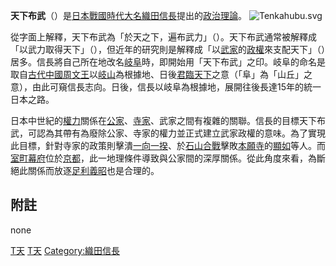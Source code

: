 '''天下布武'''（{{lang-ja|'''てんかふぶ'''}}）是[[日本戰國時代|日本戰國時代]][[大名_(称谓)|大名]][[織田信長|織田信長]]提出的[[政治|政治]][[理論|理論]]。
[[File:Tenkahubu.svg|thumb]]

從字面上解釋，天下布武為「於天之下，遍布武力」（{{lang|ja|天の下、武を布く}}）。天下布武通常被解釋成「以武力取得天下」（{{lang|ja|武力を持って天下を取る}}），但近年的研究則是解釋成「以[[武家|武家]]的[[政權|政權]]來支配天下」（{{lang|ja|武家の政権を以て天下を支配する}}）居多。信長將自己所在地改名[[岐阜城|岐阜]]時，即開始用「天下布武」之印。岐阜的命名是取自[[古代中國|古代中國]][[周文王|周文王]]以[[岐山|岐山]]為根據地、日後[[君臨天下|君臨天下]]之意（「阜」為「山丘」之意），由此可窺信長志向。日後，信長以岐阜為根據地，展開往後長達15年的統一日本之路。

日本中世紀的[[權力|權力]]關係在[[公家_(日本)|公家]]、[[寺家|寺家]]、武家之間有複雜的關聯。信長的目標天下布武，可認為其帶有為廢除公家、寺家的權力並正式建立武家政權的意味。為了實現此目標，針對寺家的政策則擊潰[[一向一揆|一向一揆]]、於[[石山合戰|石山合戰]]擊敗[[本願寺|本願寺]]的[[顯如|顯如]]等人。而[[室町幕府|室町幕府]]位於[[京都|京都]]，此一地理條件導致與公家間的深厚關係。從此角度來看，為斷絕此關係而放逐[[足利義昭|足利義昭]]也是合理的。

==附註==
{{Reflist}}

{{織田政權}}
[[Category:織豐政權政策制度|T天]]
[[Category:政治理論|T天]]
[[Category:織田信長|Category:織田信長]]



none